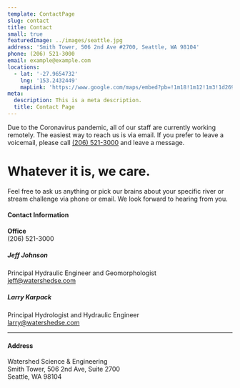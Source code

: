 ```yaml
---
template: ContactPage
slug: contact
title: Contact
small: true
featuredImage: ../images/seattle.jpg
address: 'Smith Tower, 506 2nd Ave #2700, Seattle, WA 98104'
phone: (206) 521-3000
email: example@example.com
locations:
  - lat: '-27.9654732'
    lng: '153.2432449'
    mapLink: 'https://www.google.com/maps/embed?pb=!1m18!1m12!1m3!1d2690.2394250727857!2d-122.33391068436968!3d47.602033979184384!2m3!1f0!2f0!3f0!3m2!1i1024!2i768!4f13.1!3m3!1m2!1s0x54906aba542c9f11%3A0x7f62878aaa7077c7!2sWatershed%20Science%20%26%20Engineering!5e0!3m2!1sen!2sus!4v1607887072066!5m2!1sen!2sus'
meta:
  description: This is a meta description.
  title: Contact Page
---
```


<div style={{padding:"1rem 2rem", marginBottom: "2rem", background: "#fff4e2"}}>
    Due to the Coronavirus pandemic, all of our staff are currently working remotely. The easiest way to reach us is via email. If you prefer to leave a voicemail, please call <a href="tel:(206) 521-3000">(206) 521-3000</a> and leave a message.
</div>

Whatever it is, we care.
========================

Feel free to ask us anything or pick our brains about your specific river or stream challenge via phone or email. We look forward to hearing from you.

#### Contact Information

**Office**  
(206) 521-3000

##### Jeff Johnson

Principal Hydraulic Engineer and Geomorphologist  
[jeff@watershedse.com](mailto:jeff@watershedse.com)

##### Larry Karpack

Principal Hydrologist and Hydraulic Engineer  
[larry@watershedse.com](mailto:larry@watershedse.com)

* * *

#### **Address**

Watershed Science & Engineering  
Smith Tower, 506 2nd Ave, Suite 2700  
Seattle, WA 98104